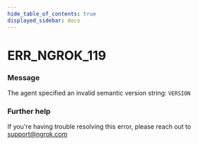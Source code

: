 ```yaml
---
hide_table_of_contents: true
displayed_sidebar: docs
---
```



# ERR_NGROK_119

### Message

The agent specified an invalid semantic version string: `VERSION`

### Further help

If you're having trouble resolving this error, please reach out to [support@ngrok.com](mailto:support@ngrok.com?subject=Help%20with%20ERR_NGROK_119)

<ErrorDetails error="err_ngrok_119" />
